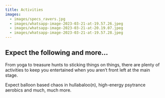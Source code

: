 ```yaml
---
title: Activities
images:
  - images/specs_ravers.jpg
  - images/whatsapp-image-2023-03-21-at-19.57.26.jpeg
  - images/whatsapp-image-2023-03-21-at-20.19.07.jpeg
  - images/whatsapp-image-2023-03-21-at-19.57.28.jpeg
---
```

## Expect the following and more...

From yoga to treasure hunts to sticking things on things, there are plenty of activities to keep you entertained when you aren’t front left at the main stage.

Expect balloon based chaos in hullabaloo(n), high-energy psytrance aerobics and much, much more.